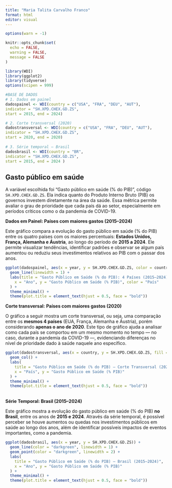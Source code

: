 ---
title: "Maria Talita Carvalho Franco"
format: html
editor: visual
---

```{r setup, include=FALSE}
options(warn = -1)

knitr::opts_chunk$set(
  echo = FALSE,
  warning = FALSE,
  message = FALSE
)

library(WDI)
library(ggplot2) 
library(tidyverse)
options(scipen = 999)

#BASE DE DADOS
# 1. Dados em painel
dadospainel <- WDI(country = c("USA", "FRA", "DEU", "AUT"), 
indicator = "SH.XPD.CHEX.GD.ZS", 
start = 2015, end = 2024)

# 2. Corte transversal (2020)
dadostransversal <- WDI(country = c("USA", "FRA", "DEU", "AUT"), 
indicator = "SH.XPD.CHEX.GD.ZS", 
start = 2020, end = 2020)
 
# 3. Série temporal – Brasil 
dadosbrasil <- WDI(country = "BR", 
indicator = "SH.XPD.CHEX.GD.ZS", 
start = 2015, end = 2024 )
```

## **Gasto público em saúde**

A variável escolhida foi “Gasto público em saúde (% do PIB)”, código `SH.XPD.CHEX.GD.ZS`. Ela indica quanto do Produto Interno Bruto (PIB) os governos investem diretamente na área da saúde. Essa métrica permite avaliar o grau de prioridade que cada país dá ao setor, especialmente em períodos críticos como o da pandemia de COVID-19.\

**Dados em Painel: Países com maiores gastos (2015–2024)**

Este gráfico compara a evolução do gasto público em saúde (% do PIB) entre os quatro países com os maiores percentuais: **Estados Unidos, França, Alemanha e Áustria**, ao longo do período de **2015 a 2024**. Ele permite visualizar tendências, identificar padrões e observar se algum país aumentou ou reduziu seus investimentos relativos ao PIB com o passar dos anos.

```{r}

ggplot(dadospainel, aes(x = year, y = SH.XPD.CHEX.GD.ZS, color = country)) +
  geom_line(linewidth = 1) +
  labs(title = "Gasto Público em Saúde (% do PIB): 4 Países (2015–2024)",
    x = "Ano", y = "Gasto Público em Saúde (% PIB)", color = "País"
  ) +
  theme_minimal() +
  theme(plot.title = element_text(hjust = 0.5, face = "bold"))
```

**Corte transversal:** **Países com maiores gastos (2020)\
**

O gráfico a seguir mostra um corte transversal, ou seja, uma comparação entre os **mesmos 4 países** (EUA, França, Alemanha e Áustria), porém considerando **apenas o ano de 2020**. Este tipo de gráfico ajuda a analisar como cada país se comportou em um mesmo momento no tempo — no caso, durante a pandemia da COVID-19 —, evidenciando diferenças no nível de prioridade dado à saúde naquele ano específico.

```{r}

ggplot(dadostransversal, aes(x = country, y = SH.XPD.CHEX.GD.ZS, fill = country)) +
  geom_col() +
  labs(
    title = "Gasto Público em Saúde (% do PIB) — Corte Transversal (2020)",
    x = "País", y = "Gasto Público em Saúde (% PIB)"
  ) +
  theme_minimal() +
  theme(plot.title = element_text(hjust = 0.5, face = "bold"))
```

\
**Série Temporal: Brasil (2015–2024)**

Este gráfico mostra a evolução do gasto público em saúde (% do PIB) **no Brasil**, entre os anos de **2015 e 2024**. Através da série temporal, é possível perceber se houve aumentos ou quedas nos investimentos públicos em saúde ao longo dos anos, além de identificar possíveis impactos de eventos importantes, como a pandemia.

```{r}

ggplot(dadosbrasil, aes(x = year, y = SH.XPD.CHEX.GD.ZS)) +
  geom_line(color = "darkgreen", linewidth = 1) +
  geom_point(color = "darkgreen", linewidth = 2) +
  labs(
    title = "Gasto Público em Saúde (% do PIB) — Brasil (2015–2024)",
    x = "Ano", y = "Gasto Público em Saúde (% PIB)"
  ) +
  theme_minimal() +
  theme(plot.title = element_text(hjust = 0.5, face = "bold"))
```

